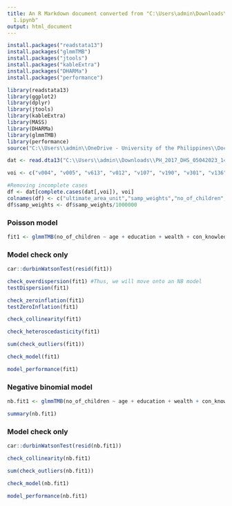 ---
title: An R Markdown document converted from "C:\Users\admin\Downloads\Paper-1-Poisson-Loglinear-Regression\Notebook
  1.ipynb"
output: html_document
---

```{r}
install.packages("readstata13")
install.packages("glmmTMB")
install.packages("jtools")
install.packages("kableExtra")
install.packages("DHARMa")
install.packages("performance")
```

```{r}
library(readstata13)
library(ggplot2)
library(dplyr)
library(jtools)
library(kableExtra)
library(MASS)
library(DHARMa)
library(glmmTMB)
library(performance)
source("C:\\Users\\admin\\OneDrive - University of the Philippines\\Documents\\show_table.R")
```

```{r}
dat <- read.dta13("C:\\Users\\admin\\Downloads\\PH_2017_DHS_05042023_1428_186917\\PHIR71DT\\PHIR71FL.DTA")
```

```{r}
voi <- c("v004", "v005", "v613", "v012", "v107", "v190", "v301", "v136")
```

```{r}
#Removing incomplete cases
df <- dat[complete.cases(dat[,voi]), voi]
colnames(df) <- c("ultimate_area_unit","samp_weights","no_of_children", "age", "education", "wealth", "con_knowledge", "hhsize")
df$samp_weights <- df$samp_weights/1000000

```

### Poisson model

```{r}
fit1 <- glmmTMB(no_of_children ~ age + education + wealth + con_knowledge + hhsize + (1|ultimate_area_unit), data =df, family = poisson, weights = samp_weights)
```

### Model check only

```{r}
car::durbinWatsonTest(resid(fit1))
```

```{r}
check_overdispersion(fit1) #Thus, we will move onto an NB model
testDispersion(fit1)
```

```{r}
check_zeroinflation(fit1)
testZeroInflation(fit1)
```

```{r}
check_collinearity(fit1)
```

```{r}
check_heteroscedasticity(fit1)
```

```{r}
sum(check_outliers(fit1))
```

```{r}
check_model(fit1)
```

```{r}
model_performance(fit1)
```

### Negative binomial model

```{r}
nb.fit1 <- glmmTMB(no_of_children ~ age + education + wealth + con_knowledge + hhsize + (1|ultimate_area_unit), data =df, family = nbinom2, weights = samp_weights)
```

```{r}
summary(nb.fit1)
```

### Model check only

```{r}
car::durbinWatsonTest(resid(nb.fit1))
```

<!-- # ```{r} -->

<!-- # check_overdispersion(nb.fit1) #Thus, we will move onto an NB model -->

<!-- # testDispersion(nb.fit1) -->

<!-- # ``` -->

<!-- #  -->

<!-- # ```{r} -->

<!-- # check_zeroinflation(nb.fit1) -->

<!-- # testZeroInflation(nb.fit1) -->

<!-- # ``` -->

```{r}
check_collinearity(nb.fit1)
```

```{r}
sum(check_outliers(nb.fit1))
```

```{r}
check_model(nb.fit1)
```

```{r}
model_performance(nb.fit1)
```
